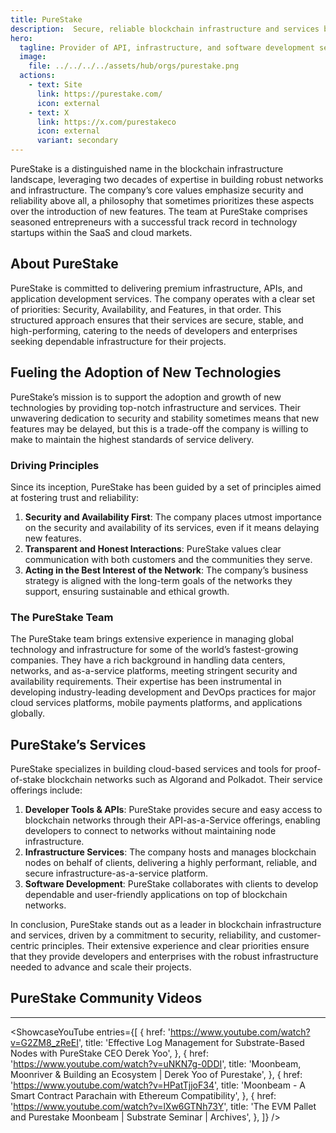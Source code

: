 ```yaml
---
title: PureStake
description:  Secure, reliable blockchain infrastructure and services by PureStake, specializing in Polkadot and Algorand networks. Trusted by developers worldwide.
hero:
  tagline: Provider of API, infrastructure, and software development services..
  image: 
    file: ../../../../assets/hub/orgs/purestake.png
  actions:
    - text: Site
      link: https://purestake.com/
      icon: external
    - text: X
      link: https://x.com/purestakeco
      icon: external
      variant: secondary
---
```



PureStake is a distinguished name in the blockchain infrastructure landscape, leveraging two decades of expertise in building robust networks and infrastructure. The company’s core values emphasize security and reliability above all, a philosophy that sometimes prioritizes these aspects over the introduction of new features. The team at PureStake comprises seasoned entrepreneurs with a successful track record in technology startups within the SaaS and cloud markets.

## About PureStake
PureStake is committed to delivering premium infrastructure, APIs, and application development services. The company operates with a clear set of priorities: Security, Availability, and Features, in that order. This structured approach ensures that their services are secure, stable, and high-performing, catering to the needs of developers and enterprises seeking dependable infrastructure for their projects.

## Fueling the Adoption of New Technologies
PureStake’s mission is to support the adoption and growth of new technologies by providing top-notch infrastructure and services. Their unwavering dedication to security and stability sometimes means that new features may be delayed, but this is a trade-off the company is willing to make to maintain the highest standards of service delivery.

### Driving Principles
Since its inception, PureStake has been guided by a set of principles aimed at fostering trust and reliability:

1. **Security and Availability First**: The company places utmost importance on the security and availability of its services, even if it means delaying new features.
2. **Transparent and Honest Interactions**: PureStake values clear communication with both customers and the communities they serve.
3. **Acting in the Best Interest of the Network**: The company’s business strategy is aligned with the long-term goals of the networks they support, ensuring sustainable and ethical growth.

### The PureStake Team
The PureStake team brings extensive experience in managing global technology and infrastructure for some of the world’s fastest-growing companies. They have a rich background in handling data centers, networks, and as-a-service platforms, meeting stringent security and availability requirements. Their expertise has been instrumental in developing industry-leading development and DevOps practices for major cloud services platforms, mobile payments platforms, and applications globally.

## PureStake’s Services
PureStake specializes in building cloud-based services and tools for proof-of-stake blockchain networks such as Algorand and Polkadot. Their service offerings include:
1. **Developer Tools &amp; APIs**: PureStake provides secure and easy access to blockchain networks through their API-as-a-Service offerings, enabling developers to connect to networks without maintaining node infrastructure.
2. **Infrastructure Services**: The company hosts and manages blockchain nodes on behalf of clients, delivering a highly performant, reliable, and secure infrastructure-as-a-service platform.
3. **Software Development**: PureStake collaborates with clients to develop dependable and user-friendly applications on top of blockchain networks.

In conclusion, PureStake stands out as a leader in blockchain infrastructure and services, driven by a commitment to security, reliability, and customer-centric principles. Their extensive experience and clear priorities ensure that they provide developers and enterprises with the robust infrastructure needed to advance and scale their projects.

## PureStake Community Videos
----------------
<ShowcaseYouTube
  entries={[
          {
      href: 'https://www.youtube.com/watch?v=G2ZM8_zReEI',
      title: 'Effective Log Management for Substrate-Based Nodes with PureStake CEO Derek Yoo',
     },
               {
      href: 'https://www.youtube.com/watch?v=uNKN7g-0DDI',
      title: 'Moonbeam, Moonriver & Building an Ecosystem | Derek Yoo of Purestake',
     },
               {
      href: 'https://www.youtube.com/watch?v=HPatTjjoF34',
      title: 'Moonbeam - A Smart Contract Parachain with Ethereum Compatibility',
     },
               {
      href: 'https://www.youtube.com/watch?v=lXw6GTNh73Y',
      title: 'The EVM Pallet and Purestake Moonbeam | Substrate Seminar | Archives',
     },
  ]}
/>